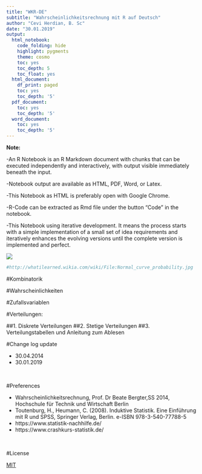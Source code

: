 ```yaml
---
title: "WKR-DE"
subtitle: "Wahrscheinlichkeitsrechnung mit R auf Deutsch"
author: "Cevi Herdian, B. Sc"
date: "30.01.2019"
output:
  html_notebook:
    code_folding: hide
    highlight: pygments
    theme: cosmo
    toc: yes
    toc_depth: 5
    toc_float: yes
  html_document:
    df_print: paged
    toc: yes
    toc_depth: '5'
  pdf_document:
    toc: yes
    toc_depth: '5'
  word_document:
    toc: yes
    toc_depth: '5'
---
```



**Note:**

-An R Notebook is an R Markdown document with chunks that can be executed independently and interactively, with output visible immediately beneath the input.

-Notebook output are available as HTML, PDF, Word, or Latex. 

-This Notebook as HTML is preferably open with Google Chrome.

-R-Code can be extracted as Rmd file under the button "Code" in the notebook.

-This Notebook using iterative development. It means the process starts with a simple implementation of a small set of idea requirements and iteratively enhances the evolving versions until the complete version is implemented and perfect.



![](prob.jpg)

```r

#http://whatilearned.wikia.com/wiki/File:Normal_curve_probability.jpg

```


#Kombinatorik

#Wahrscheinlichkeiten

#Zufallsvariablen

#Verteilungen:

##1. Diskrete Verteilungen
##2. Stetige Verteilungen
##3. Verteilungstabellen und Anleitung zum Ablesen








#Change log update

* 30.04.2014
* 30.01.2019

<Br>

#Preferences

* Wahrscheinlichkeitsrechnung, Prof. Dr Beate Bergter,SS 2014, Hochschule für Technik und Wirtschaft Berlin
* Toutenburg, H., Heumann, C. (2008). Induktive Statistik. Eine Einführung mit R und SPSS, Springer Verlag, Berlin. e-ISBN 978-3-540-77788-5 
* https://www.statistik-nachhilfe.de/
* https://www.crashkurs-statistik.de/

<Br>

#License

[MIT](https://opensource.org/licenses/MIT)